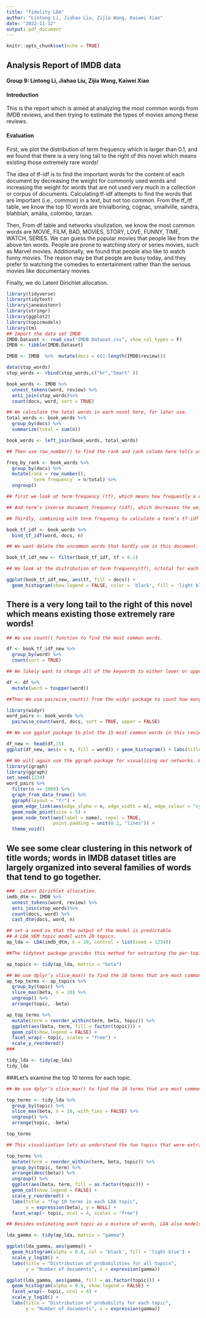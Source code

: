 ```yaml
---
title: "fidelity LDA"
author: "Lintong Li, Jiahao Liu, Zijia Wang, Kaiwei Xiao"
date: "2022-11-12"
output: pdf_document
---
```


```r
knitr::opts_chunk$set(echo = TRUE)
```
## Analysis Report of IMDB data

#### Group 9: Lintong Li, Jiahao Liu, Zijia Wang, Kaiwei Xiao

#### **Introduction**

This is the report which is aimed at analyzing the most common words from IMDB reviews, and then trying to estimate the types of movies among these reviews.

#### Evaluation

First, we plot the distribution of term frequency which is larger than 0.1, and we found that there is a very long tail to the right of this novel which means existing those extremely rare words!

The idea of tf-idf is to find the important words for the content of each document by decreasing the weight for commonly used words and increasing the weight for words that are not used very much in a collection or corpus of documents. Calculating tf-idf attempts to find the words that are important (i.e., common) in a text, but not too common. From the tf_itf table, we know the top 10 words are trivialboring, cognac, smallville, sandra, blahblah, amália, colombo, tarzan.

Then, From df table and networks visulization, we know the most common words are MOVIE, FILM, BAD, MOVIES, STORY, LOVE, FUNNY, TIME, WATCH, SERIES. We can guess the popular movies that people like from the above ten words. People are prone to watching story or series movies, such as Marvel movies. Additionally, we found that people also like to watch funny movies. The reason may be that people are busy today, and they prefer to watching the comedies to entertainment rather than the serious movies like documentary movies.

Finally, we do Latent Dirichlet allocation.

```r
library(tidyverse)
library(tidytext)
library(janeaustenr)
library(stringr)
library(ggplot2)
library(topicmodels)
library(tm)
## Import the data set IMDB
IMDB.Dataset <- read_csv("IMDB Dataset.csv", show_col_types = F)
IMDB <- tibble(IMDB.Dataset)

IMDB <- IMDB  %>%  mutate(docs = c(1:length(IMDB$review)))

data(stop_words)
stop_words <- rbind(stop_words,c("br","Smart" ))
```

```r
book_words <- IMDB %>%
  unnest_tokens(word, review) %>%
  anti_join(stop_words)%>%
  count(docs, word, sort = TRUE)

## We calculate the total words in each novel here, for later use.
total_words <- book_words %>% 
  group_by(docs) %>% 
  summarize(total = sum(n))

book_words <- left_join(book_words, total_words)

## Then use row_number() to find the rank and rank column here tells us the rank of each word within the frequency table.

freq_by_rank <- book_words %>% 
  group_by(docs) %>% 
  mutate(rank = row_number(), 
         `term frequency` = n/total) %>%
  ungroup()

## first we look at term frequency (tf), which means how frequently a word occurs in a document.

## And term’s inverse document frequency (idf), which decreases the weight for commonly used words and increases the weight for words that are not used very much in a collection of documents. 

## Thirdly, combining with term frequency to calculate a term’s tf-idf (the two quantities multiplied together), the frequency of a term adjusted for how rarely it is used.

book_tf_idf <- book_words %>%
  bind_tf_idf(word, docs, n)

## We want delete the uncommon words that hardly use in this document. So, select the words only with the term frequency is larger than 0.1.

book_tf_idf_new <- filter(book_tf_idf, tf > 0.1)

## We look at the distribution of term frequency(tf), n/total for each novel, the number of times a word appears in a novel divided by the total number of terms (words) in that novel.

ggplot(book_tf_idf_new, aes(tf, fill = docs)) +
  geom_histogram(show.legend = FALSE, color = 'black', fill = 'light blue') + geom_density(alpha=.2, fill="#FF6666") + labs(title = 'Density of word tf bigger than 0.1')
```
## There is a very long tail to the right of this novel which means existing those extremely rare words!

```r
## We use count() function to find the most common words.

df <- book_tf_idf_new %>% 
  group_by(word) %>% 
  count(sort = TRUE)

## We likely want to change all of the keywords to either lower or upper case to get rid of duplicates like “MOVIE” and “Movie”. 

df <- df %>% 
  mutate(word = toupper(word))

##Then We use pairwise_count() from the widyr package to count how many times each pair of words occurs together in a title or description field.

library(widyr)
word_pairs <- book_words %>% 
  pairwise_count(word, docs, sort = TRUE, upper = FALSE)
```

```r
## We use ggplot package to plot the 15 most common words in this review documents.

df_new <- head(df,15)
ggplot(df_new, aes(x = n, fill = word)) + geom_histogram() + labs(title = 'Top 15 most frequent word in reviews')
```


```r
## We will again use the ggraph package for visualizing our networks. We plot networks of these co-occurring words so we can see these relationships better
library(igraph)
library(ggraph)
set.seed(1234)
word_pairs %>%
  filter(n >= 3800) %>%
  graph_from_data_frame() %>%
  ggraph(layout = "fr") +
  geom_edge_link(aes(edge_alpha = n, edge_width = n), edge_colour = "cyan4") +
  geom_node_point(size = 5) +
  geom_node_text(aes(label = name), repel = TRUE, 
                 point.padding = unit(0.2, "lines")) +
  theme_void()
```
## We see some clear clustering in this network of title words; words in IMDB dataset titles are largely organized into several families of words that tend to go together.


```r
###  Latent Dirichlet allocation.
imdb_dtm <- IMDB %>%
  unnest_tokens(word, review) %>%
  anti_join(stop_words)%>%
  count(docs, word) %>%
  cast_dtm(docs, word, n)

## set a seed so that the output of the model is predictable
## A LDA_VEM topic model with 20 topics.
ap_lda <- LDA(imdb_dtm, k = 20, control = list(seed = 1234))

##The tidytext package provides this method for extracting the per-topic-per-word probabilities, called (“beta”), from the model.

ap_topics <- tidy(ap_lda, matrix = "beta")

## We use dplyr’s slice_max() to find the 10 terms that are most common within each topic. As a tidy data frame, this lends itself well to a ggplot2 visualization
ap_top_terms <- ap_topics %>%
  group_by(topic) %>%
  slice_max(beta, n = 10) %>% 
  ungroup() %>%
  arrange(topic, -beta)

ap_top_terms %>%
  mutate(term = reorder_within(term, beta, topic)) %>%
  ggplot(aes(beta, term, fill = factor(topic))) +
  geom_col(show.legend = FALSE) +
  facet_wrap(~ topic, scales = "free") +
  scale_y_reordered()
###
```

```r
tidy_lda <- tidy(ap_lda)
tidy_lda
```
###Let’s examine the top 10 terms for each topic.
```r
## We use dplyr’s slice_max() to find the 10 terms that are most common within each topic. 

top_terms <- tidy_lda %>%
  group_by(topic) %>%
  slice_max(beta, n = 10, with_ties = FALSE) %>%
  ungroup() %>%
  arrange(topic, -beta)

top_terms
```
```r

## This visualization lets us understand the two topics that were extracted from the articles.

top_terms %>%
  mutate(term = reorder_within(term, beta, topic)) %>%
  group_by(topic, term) %>%    
  arrange(desc(beta)) %>%  
  ungroup() %>%
  ggplot(aes(beta, term, fill = as.factor(topic))) +
  geom_col(show.legend = FALSE) +
  scale_y_reordered() +
  labs(title = "Top 10 terms in each LDA topic",
       x = expression(beta), y = NULL) +
  facet_wrap(~ topic, ncol = 4, scales = "free")
```
```r

## Besides estimating each topic as a mixture of words, LDA also models each document as a mixture of topics. We can examine the per-document-per-topic probabilities, called (“gamma”), with the matrix = "gamma" argument to tidy().

lda_gamma <- tidy(ap_lda, matrix = "gamma")

ggplot(lda_gamma, aes(gamma)) +
  geom_histogram(alpha = 0.8, col = 'black', fill = 'light blue') + 
  scale_y_log10() +
  labs(title = "Distribution of probabilities for all topics",
       y = "Number of documents", x = expression(gamma))

```
```r
ggplot(lda_gamma, aes(gamma, fill = as.factor(topic))) +
  geom_histogram(alpha = 0.8, show.legend = FALSE) +
  facet_wrap(~ topic, ncol = 4) +
  scale_y_log10() +
  labs(title = "Distribution of probability for each topic",
       y = "Number of documents", x = expression(gamma))
```
